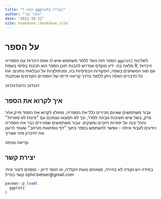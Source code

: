 ```yaml
--- 
title: "מבוא ל ggplot2 בעברית"
author: "אופיר בצר"
date: "2021-10-22"
site: bookdown::bookdown_site
---
```




# על הספר

הספר הזה נועד ללמד משתמש שיש לו אפס היכרות עם הספריה 
`ggplot2`
לשליטה מלאה בה.
ידע מוקדם שנדרש להבנת תוכן הספר הוא תכנות בסיסי בשפת
R,
היכרות עם סוגי המשתנים בשפה, הפקודות הבסיסיות בה, ומניפולציות על טבלאות נתונים. את כל הדברים האלה ניתן ללמוד בדרך קריאה זריזה של הספרים הקודמים שכתבתי

דגכדגכ כדגכדגכדגכ

## איך לקרוא את הספר

עבור משתמשים שאינם מכירים כלל את הספריה, ממולץ לקרוא את הספר פרק אחר פרק, בשל שיש חשיבות גובהה לסדר, וכך לא תמצאו עצמכם עם ״פינות לא סגורות״ והכל יבנה על יסודות רחבים ומוצקים.
עבור משתמשים שמכירים כבר את הספריה ויודעים לעבוד איתה - אפשר להשתמש בספר בתוך ״דף נוסחאות מורחב״ שעוזר לרענן את הזיכרון מתי שצריך.

קריאה נעימה.

## יצירת קשר

במידה ויש נקודה לא בהירה, מצאתם טעות הקלדה, או חוסר דיוק - מוזמים ליצור איתי קשר במייל
ophir.betser@gmail.com



```r
pacman::p_load(
  ggplot2
)
```
